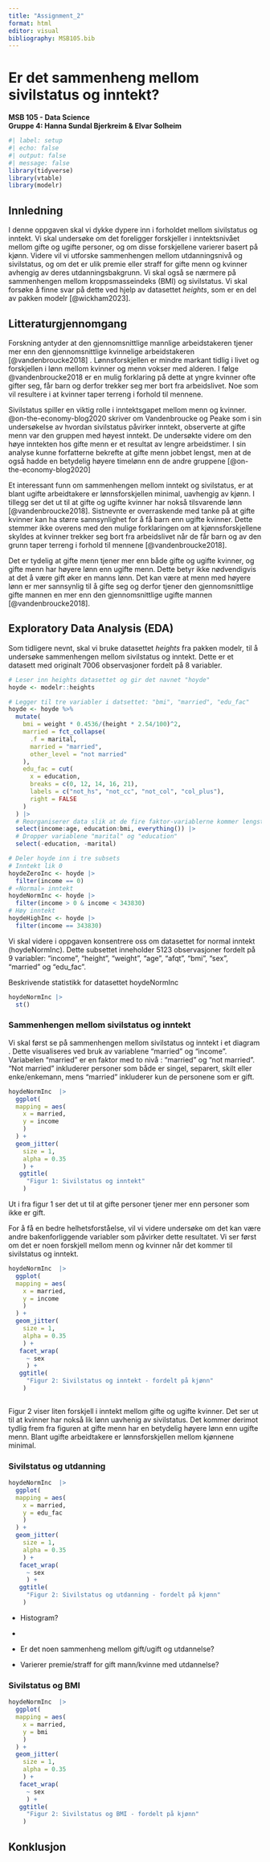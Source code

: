 ```yaml
---
title: "Assignment_2"
format: html
editor: visual
bibliography: MSB105.bib
---
```


# Er det sammenheng mellom sivilstatus og inntekt?

**MSB 105 - Data Science\
Gruppe 4: Hanna Sundal Bjerkreim & Elvar Solheim**

```r
#| label: setup
#| echo: false
#| output: false
#| message: false
library(tidyverse)
library(vtable)
library(modelr)
```

## Innledning

I denne oppgaven skal vi dykke dypere inn i forholdet mellom sivilstatus og inntekt.
Vi skal undersøke om det foreligger forskjeller i inntektsnivået mellom gifte og ugifte personer, og om disse forskjellene varierer basert på kjønn.
Videre vil vi utforske sammenhengen mellom utdanningsnivå og sivilstatus, og om det er ulik premie eller straff for gifte menn og kvinner avhengig av deres utdanningsbakgrunn.
Vi skal også se nærmere på sammenhengen mellom kroppsmasseindeks (BMI) og sivilstatus.
Vi skal forsøke å finne svar på dette ved hjelp av datasettet *heights*, som er en del av pakken modelr [@wickham2023].

## Litteraturgjennomgang

Forskning antyder at den gjennomsnittlige mannlige arbeidstakeren tjener mer enn den gjennomsnittlige kvinnelige arbeidstakeren [@vandenbroucke2018] .
Lønnsforskjellen er mindre markant tidlig i livet og forskjellen i lønn mellom kvinner og menn vokser med alderen.
I følge @vandenbroucke2018 er en mulig forklaring på dette at yngre kvinner ofte gifter seg, får barn og derfor trekker seg mer bort fra arbeidslivet.
Noe som vil resultere i at kvinner taper terreng i forhold til mennene.

Sivilstatus spiller en viktig rolle i inntektsgapet mellom menn og kvinner.
@on-the-economy-blog2020 skriver om Vandenbroucke og Peake som i sin undersøkelse av hvordan sivilstatus påvirker inntekt, observerte at gifte menn var den gruppen med høyest inntekt.
De undersøkte videre om den høye inntekten hos gifte menn er et resultat av lengre arbeidstimer.
I sin analyse kunne forfatterne bekrefte at gifte menn jobbet lengst, men at de også hadde en betydelig høyere timelønn enn de andre gruppene [@on-the-economy-blog2020]

Et interessant funn om sammenhengen mellom inntekt og sivilstatus, er at blant ugifte arbeidtakere er lønnsforskjellen minimal, uavhengig av kjønn.
I tillegg ser det ut til at gifte og ugifte kvinner har nokså tilsvarende lønn [@vandenbroucke2018].
Sistnevnte er overraskende med tanke på at gifte kvinner kan ha større sannsynlighet for å få barn enn ugifte kvinner.
Dette stemmer ikke overens med den mulige forklaringen om at kjønnsforskjellene skyldes at kvinner trekker seg bort fra arbeidslivet når de får barn og av den grunn taper terreng i forhold til mennene [@vandenbroucke2018].

Det er tydelig at gifte menn tjener mer enn både gifte og ugifte kvinner, og gifte menn har høyere lønn enn ugifte menn.
Dette betyr ikke nødvendigvis at det å være gift øker en manns lønn.
Det kan være at menn med høyere lønn er mer sannsynlig til å gifte seg og derfor tjener den gjennomsnittlige gifte mannen en mer enn den gjennomsnittlige ugifte mannen [@vandenbroucke2018].

## Exploratory Data Analysis (EDA)

Som tidligere nevnt, skal vi bruke datasettet *heights* fra pakken modelr*,* til å undersøke sammenhengen mellom sivilstatus og inntekt.
Dette er et datasett med originalt 7006 observasjoner fordelt på 8 variabler.

```r
# Leser inn heights datasettet og gir det navnet "hoyde"
hoyde <- modelr::heights

# Legger til tre variabler i datsettet: "bmi", "married", "edu_fac" 
hoyde <- hoyde %>% 
  mutate(
    bmi = weight * 0.4536/(height * 2.54/100)^2,
    married = fct_collapse(
      .f = marital,
      married = "married",
      other_level = "not married"
    ),
    edu_fac = cut(
      x = education,
      breaks = c(0, 12, 14, 16, 21),
      labels = c("not_hs", "not_cc", "not_col", "col_plus"),
      right = FALSE
    )
  ) |> 
  # Reorganiserer data slik at de fire faktor-variablerne kommer lengst til høyre
  select(income:age, education:bmi, everything()) |>
  # Dropper variablene "marital" og "education"
  select(-education, -marital)

# Deler hoyde inn i tre subsets
# Inntekt lik 0
hoydeZeroInc <- hoyde |> 
  filter(income == 0)
# «Normal» inntekt
hoydeNormInc <- hoyde |> 
  filter(income > 0 & income < 343830)
# Høy inntekt
hoydeHighInc <- hoyde |> 
  filter(income == 343830)
```

Vi skal videre i oppgaven konsentrere oss om datasettet for normal inntekt (hoydeNormInc).
Dette subsettet inneholder 5123 observasjoner fordelt på 9 variabler: "income", "height", "weight", "age", "afqt", "bmi", "sex", "married" og "edu_fac".

Beskrivende statistikk for datasettet hoydeNormInc

```r
hoydeNormInc |>
  st()
```

### Sammenhengen mellom sivilstatus og inntekt

Vi skal først se på sammenhengen mellom sivilstatus og inntekt i et diagram .
Dette visualiseres ved bruk av variablene "married" og "income".
Variabelen "married" er en faktor med to nivå : "married" og "not married".
"Not married" inkluderer personer som både er singel, separert, skilt eller enke/enkemann, mens "married" inkluderer kun de personene som er gift.

```r
hoydeNormInc  |> 
  ggplot(
  mapping = aes(
    x = married,
    y = income
    )
  ) + 
  geom_jitter(
    size = 1,
    alpha = 0.35
    ) +
   ggtitle(
     "Figur 1: Sivilstatus og inntekt" 
    )  
```

Ut i fra figur 1 ser det ut til at gifte personer tjener mer enn personer som ikke er gift.

For å få en bedre helhetsforståelse, vil vi videre undersøke om det kan være andre bakenforliggende variabler som påvirker dette resultatet.
Vi ser først om det er noen forskjell mellom menn og kvinner når det kommer til sivilstatus og inntekt.

```r
hoydeNormInc  |> 
  ggplot(
  mapping = aes(
    x = married,
    y = income
    )
  ) + 
  geom_jitter(
    size = 1,
    alpha = 0.35
    ) +
   facet_wrap(
     ~ sex
     ) +
   ggtitle(
     "Figur 2: Sivilstatus og inntekt - fordelt på kjønn" 
    ) 
 
```

Figur 2 viser liten forskjell i inntekt mellom gifte og ugifte kvinner.
Det ser ut til at kvinner har nokså lik lønn uavhenig av sivilstatus.
Det kommer derimot tydlig frem fra figuren at gifte menn har en betydelig høyere lønn enn ugifte menn.
Blant ugifte arbeidtakere er lønnsforskjellen mellom kjønnene minimal.

### Sivilstatus og utdanning

```r
hoydeNormInc  |> 
  ggplot(
  mapping = aes(
    x = married,
    y = edu_fac
    )
  ) + 
  geom_jitter(
    size = 1,
    alpha = 0.35
    ) +
   facet_wrap(
     ~ sex
     ) +
   ggtitle(
     "Figur 2: Sivilstatus og utdanning - fordelt på kjønn" 
    ) 
```

-   Histogram?

-   

-   Er det noen sammenheng mellom gift/ugift og utdannelse?

-   Varierer premie/straff for gift mann/kvinne med utdannelse?

### Sivilstatus og BMI

```r
hoydeNormInc  |> 
  ggplot(
  mapping = aes(
    x = married,
    y = bmi
    )
  ) + 
  geom_jitter(
    size = 1,
    alpha = 0.35
    ) +
   facet_wrap(
     ~ sex
     ) +
   ggtitle(
     "Figur 2: Sivilstatus og BMI - fordelt på kjønn" 
    ) 
```

## Konklusjon

\
